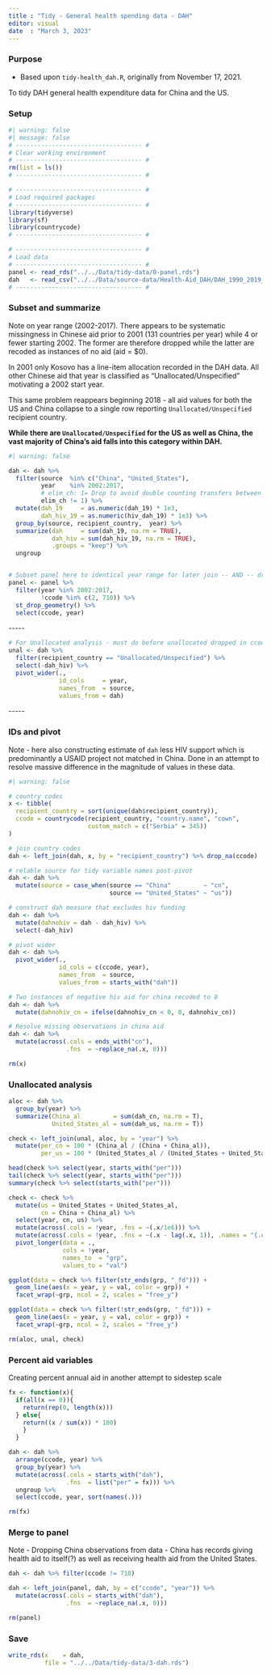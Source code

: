 ```yaml
---
title : "Tidy - General health spending data - DAH"
editor: visual
date  : "March 3, 2023" 
---
```


### Purpose

-   Based upon `tidy-health_dah.R`, originally from November 17, 2021.

To tidy DAH general health expenditure data for China and the US.

### Setup

```r
#| warning: false
#| message: false
# ----------------------------------- #
# Clear working environment  
# ----------------------------------- #
rm(list = ls())
# ----------------------------------- #

# ----------------------------------- #
# Load required packages
# ----------------------------------- #
library(tidyverse)
library(sf)
library(countrycode)
# ----------------------------------- #

# ----------------------------------- #
# Load data
# ----------------------------------- #
panel <- read_rds("../../Data/tidy-data/0-panel.rds")
dah   <- read_csv("../../Data/source-data/Health-Aid_DAH/DAH_1990_2019_DATA.CSV")
# ----------------------------------- #
```

### Subset and summarize

Note on year range (2002-2017). There appears to be systematic missingness in Chinese aid prior to 2001 (131 countries per year) while 4 or fewer starting 2002. The former are therefore dropped while the latter are recoded as instances of no aid (aid = \$0).

In 2001 only Kosovo has a line-item allocation recorded in the DAH data. All other Chinese aid that year is classified as "Unallocated/Unspecified" motivating a 2002 start year.

This same problem reappears beginning 2018 - all aid values for both the US and China collapse to a single row reporting `Unallocated/Unspecified` recipient country.

**While there are `Unallocated/Unspecified` for the US as well as China, the vast majority of China's aid falls into this category within DAH.**

```r
#| warning: false

dah <- dah %>%
  filter(source  %in% c("China", "United_States"),
         year    %in% 2002:2017,
         # elim_ch: 1= Drop to avoid double counting transfers between channels
         elim_ch != 1) %>%
  mutate(dah_19     = as.numeric(dah_19) * 1e3,
         dah_hiv_19 = as.numeric(hiv_dah_19) * 1e3) %>%
  group_by(source, recipient_country,  year) %>%
  summarize(dah     = sum(dah_19, na.rm = TRUE),
            dah_hiv = sum(dah_hiv_19, na.rm = TRUE),
            .groups = "keep") %>%
  ungroup


# Subset panel here to identical year range for later join -- AND -- drop China / US
panel <- panel %>% 
  filter(year %in% 2002:2017,
         !ccode %in% c(2, 710)) %>% 
  st_drop_geometry() %>% 
  select(ccode, year)
```

\-\-\-\--

```r
# For Unallocated analysis - must do before unallocated dropped in ccode below
unal <- dah %>% 
  filter(recipient_country == "Unallocated/Unspecified") %>% 
  select(-dah_hiv) %>% 
  pivot_wider(., 
              id_cols     = year, 
              names_from  = source,
              values_from = dah)
```

\-\-\-\--

### IDs and pivot

Note - here also constructing estimate of `dah` less HIV support which is predominantly a USAID project not matched in China. Done in an attempt to resolve massive difference in the magnitude of values in these data.

```r
#| warning: false

# country codes
x <- tibble(
  recipient_country = sort(unique(dah$recipient_country)),
  ccode = countrycode(recipient_country, "country.name", "cown",
                      custom_match = c("Serbia" = 345))
)

# join country codes
dah <- left_join(dah, x, by = "recipient_country") %>% drop_na(ccode)

# relable source for tidy variable names post-pivot
dah <- dah %>% 
  mutate(source = case_when(source == "China"         ~ "cn",
                            source == "United_States" ~ "us"))

# construct dah measure that excludes hiv funding
dah <- dah %>% 
  mutate(dahnohiv = dah - dah_hiv) %>% 
  select(-dah_hiv)

# pivot wider
dah <- dah %>% 
  pivot_wider(., 
              id_cols = c(ccode, year), 
              names_from  = source,
              values_from = starts_with("dah"))

# Two instances of negative hiv aid for china recoded to 0
dah <- dah %>% 
  mutate(dahnohiv_cn = ifelse(dahnohiv_cn < 0, 0, dahnohiv_cn))

# Resolve missing observations in china aid
dah <- dah %>% 
  mutate(across(.cols = ends_with("cn"), 
                .fns  = ~replace_na(.x, 0)))

rm(x)
```

### Unallocated analysis

```r
aloc <- dah %>% 
  group_by(year) %>% 
  summarize(China_al         = sum(dah_cn, na.rm = T), 
            United_States_al = sum(dah_us, na.rm = T))

check <- left_join(unal, aloc, by = "year") %>% 
  mutate(per_cn = 100 * (China_al / (China + China_al)),
         per_us = 100 * (United_States_al / (United_States + United_States_al))) 

head(check %>% select(year, starts_with("per")))
tail(check %>% select(year, starts_with("per")))
summary(check %>% select(starts_with("per")))
```

```r
check <- check %>%
  mutate(us = United_States + United_States_al,
         cn = China + China_al) %>% 
  select(year, cn, us) %>% 
  mutate(across(.cols = !year, .fns = ~(.x/1e6))) %>% 
  mutate(across(.cols = !year, .fns = ~(.x - lag(.x, 1)), .names = "{.col}_fd")) %>% 
  pivot_longer(data = ., 
               cols = !year, 
               names_to  = "grp", 
               values_to = "val")

ggplot(data = check %>% filter(str_ends(grp, "_fd"))) +
  geom_line(aes(x = year, y = val, color = grp)) + 
  facet_wrap(~grp, ncol = 2, scales = "free_y")

ggplot(data = check %>% filter(!str_ends(grp, "_fd"))) +
  geom_line(aes(x = year, y = val, color = grp)) + 
  facet_wrap(~grp, ncol = 2, scales = "free_y")

rm(aloc, unal, check)
```

### Percent aid variables

Creating percent annual aid in another attempt to sidestep scale

```r
fx <- function(x){
  if(all(x == 0)){
    return(rep(0, length(x)))
  } else{
    return((x / sum(x)) * 100)  
    }
  }

dah <- dah %>% 
  arrange(ccode, year) %>% 
  group_by(year) %>% 
  mutate(across(.cols = starts_with("dah"), 
                .fns  = list("per" = fx))) %>% 
  ungroup %>% 
  select(ccode, year, sort(names(.)))

rm(fx)
```

### Merge to panel

Note - Dropping China observations from data - China has records giving health aid to itself(?) as well as receiving health aid from the United States.

```r
dah <- dah %>% filter(ccode != 710)

dah <- left_join(panel, dah, by = c("ccode", "year")) %>%
  mutate(across(.cols = starts_with("dah"),
                .fns  = ~replace_na(.x, 0)))

rm(panel)
```

### Save

```r
write_rds(x    = dah, 
          file = "../../Data/tidy-data/3-dah.rds")
```
